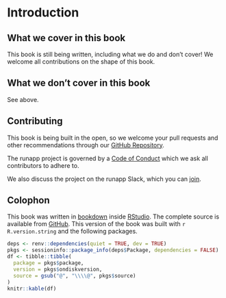 # Introduction

## What we cover in this book
This book is still being written, including what we do and don't cover! We welcome all contributions on the shape of this book.

## What we don't cover in this book
See above.

## Contributing {#contributing}
This book is being built in the open, so we welcome your pull requests and other recommendations through our [GitHub Repository](https://github.com/runapp-aus/book). 

The runapp project is governed by a [Code of Conduct](https://runapp-aus.github.io/runapp_website/code-of-conduct.html) which we ask all contributors to adhere to.

We also discuss the project on the runapp Slack, which you can [join](https://runapp-aus.github.io/runapp_website/join.html).

## Colophon {#colophon}

This book was written in [bookdown](http://bookdown.org/) inside [RStudio](http://www.rstudio.com/ide/). The complete source is available from [GitHub](https://github.com/runapp-aus/book). 
This version of the book was built with `r R.version.string` and the following packages.

```r
deps <- renv::dependencies(quiet = TRUE, dev = TRUE)
pkgs <- sessioninfo::package_info(deps$Package, dependencies = FALSE)
df <- tibble::tibble(
  package = pkgs$package,
  version = pkgs$ondiskversion,
  source = gsub("@", "\\\\@", pkgs$source)
)
knitr::kable(df)
```
